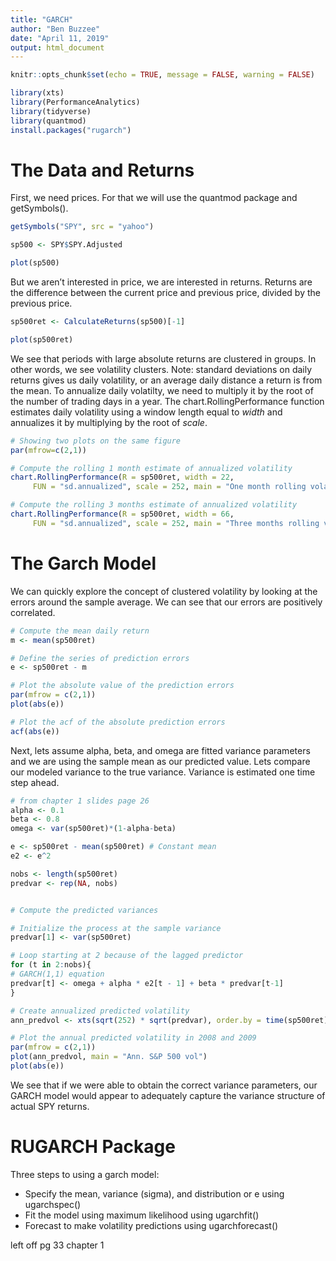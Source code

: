 ```yaml
---
title: "GARCH"
author: "Ben Buzzee"
date: "April 11, 2019"
output: html_document
---
```


```r
knitr::opts_chunk$set(echo = TRUE, message = FALSE, warning = FALSE)

library(xts)
library(PerformanceAnalytics)
library(tidyverse)
library(quantmod)
install.packages("rugarch")
```

# The Data and Returns

First, we need prices. For that we will use the quantmod package and getSymbols().

```r
getSymbols("SPY", src = "yahoo")

sp500 <- SPY$SPY.Adjusted

plot(sp500)
```

But we aren't interested in price, we are interested in returns. Returns are the difference between the current price and previous price, divided by the previous price.

```r
sp500ret <- CalculateReturns(sp500)[-1]

plot(sp500ret)
```

We see that periods with large absolute returns are clustered in groups. In other words, we see volatility clusters. Note: standard deviations on daily returns gives us daily volatility, or an average daily distance a return is from the mean. To annualize daily volatilty, we need to multiply it by the root of the number of trading days in a year. The chart.RollingPerformance function estimates daily volatility using a window length equal to _width_ and annualizes it by multiplying by the root of _scale_. 


```r
# Showing two plots on the same figure
par(mfrow=c(2,1)) 

# Compute the rolling 1 month estimate of annualized volatility
chart.RollingPerformance(R = sp500ret, width = 22,
     FUN = "sd.annualized", scale = 252, main = "One month rolling volatility")

# Compute the rolling 3 months estimate of annualized volatility
chart.RollingPerformance(R = sp500ret, width = 66,
     FUN = "sd.annualized", scale = 252, main = "Three months rolling volatility")
```

# The Garch Model

We can quickly explore the concept of clustered volatility by looking at the errors around the sample average. We can see that our errors are positively correlated.
```r
# Compute the mean daily return
m <- mean(sp500ret)

# Define the series of prediction errors
e <- sp500ret - m

# Plot the absolute value of the prediction errors
par(mfrow = c(2,1))
plot(abs(e))

# Plot the acf of the absolute prediction errors
acf(abs(e))
```

Next, lets assume alpha, beta, and omega are fitted variance parameters and we are using the sample mean as our predicted value. Lets compare our modeled variance to the true variance. Variance is estimated one time step ahead.
```r
# from chapter 1 slides page 26
alpha <- 0.1
beta <- 0.8
omega <- var(sp500ret)*(1-alpha-beta)

e <- sp500ret - mean(sp500ret) # Constant mean
e2 <- e^2

nobs <- length(sp500ret)
predvar <- rep(NA, nobs)


# Compute the predicted variances

# Initialize the process at the sample variance
predvar[1] <- var(sp500ret)

# Loop starting at 2 because of the lagged predictor
for (t in 2:nobs){
# GARCH(1,1) equation
predvar[t] <- omega + alpha * e2[t - 1] + beta * predvar[t-1]
}

# Create annualized predicted volatility
ann_predvol <- xts(sqrt(252) * sqrt(predvar), order.by = time(sp500ret))

# Plot the annual predicted volatility in 2008 and 2009
par(mfrow = c(2,1))
plot(ann_predvol, main = "Ann. S&P 500 vol")
plot(abs(e))
```

We see that if we were able to obtain the correct variance parameters, our GARCH model would appear to adequately capture the variance structure of actual SPY returns.



# RUGARCH Package

Three steps to using a garch model:

* Specify the mean, variance (sigma), and distribution or e using ugarchspec()
* Fit the model using maximum likelihood using ugarchfit()
* Forecast to make volatility predictions using ugarchforecast()

left off pg 33 chapter 1